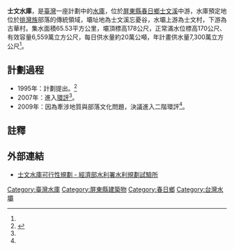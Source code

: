 {{TW future infrastructure}}
{{Infobox Dam
| name               = 士文水庫
| official_name      = 士文水庫
| image              = 
| image_size         = 
| image_caption      =
| image_alt          = 
| location_map       = Taiwan
| location_map_width = 
| location_map_text  = 
| lat_d     = 22
| lat_m     = 22
| lat_s     = 13
| lat_NS    = N
| long_d    = 120
| long_m    = 39
| long_s    = 11
| long_EW   = E
| coordinates_type   = type:landmark
| coordinates_display= inline,title
| coordinates_ref    = 
|crosses             =[[率芒溪|士文溪]]
|reservoir           = 士文水庫
| status             = P 
|locale              ={{ROC}}[[屏東縣|屏東縣]][[春日鄉|春日鄉]]
|constructor         = 
|owner               = [[經濟部水利署|經濟部水利署]]
|developer           = 
|maint               =[[經濟部水利署|經濟部水利署]]南區水資源局
|length              ={{convert|260|m|ft|0|abbr=off}}<ref name="士文水庫工程計畫">{{cite web|language=zh-tw|url=http://atftp.epa.gov.tw/eiaforum/Default.aspx?page=PubExplainDetail&peid=351|title=士文水庫工程計畫|author=|publisher=行政院環保署|date=2010-08-23|accessdate=2013-06-23|archive-date=2014-01-09|archive-url=https://web.archive.org/web/20140109103739/http://atftp.epa.gov.tw/eiaforum/Default.aspx?page=PubExplainDetail&peid=351}}</ref>
|height              ={{convert|103|m|ft|0|abbr=off}}
|width               = 8公尺
|volume              = 66萬立方公尺 <ref name="士文水庫興建計畫鄉民關切問題說明">{{cite web|language=zh-tw|url=http://www.wrasb.gov.tw/Uploads/announce/%E5%A3%AB%E6%96%87%E6%B0%B4%E5%BA%AB%E8%88%88%E5%BB%BA%E8%A8%88%E7%95%AB%E9%84%89%E6%B0%91%E9%97%9C%E5%88%87%E5%95%8F%E9%A1%8C%E8%AA%AA%E6%98%8E.pdf|title=士文水庫興建計畫鄉民關切問題說明|author=|publisher=經濟部水利署南區水資源局|date=2013年10月2日|accessdate=2014-01-09|archive-date=2016-03-04|archive-url=https://web.archive.org/web/20160304192825/http://www.wrasb.gov.tw/Uploads/announce/%E5%A3%AB%E6%96%87%E6%B0%B4%E5%BA%AB%E8%88%88%E5%BB%BA%E8%A8%88%E7%95%AB%E9%84%89%E6%B0%91%E9%97%9C%E5%88%87%E5%95%8F%E9%A1%8C%E8%AA%AA%E6%98%8E.pdf}}</ref>
|began               = 規劃中
|open                =
|cost                = [[新臺幣|新臺幣]]210億元
|reservoir_capacity  = 7,013萬[[立方公尺|立方公尺]]
|active_capacity     = 6,559萬[[立方公尺|立方公尺]]<ref name="士文水庫工程計畫"/> 
|reservoir_catchment = 65.53[[平方公里|平方公里]]<ref name="士文水庫工程計畫"/>
|reservoir_surface   = 190.4[[公頃|公頃]] <ref name="士文水庫興建計畫鄉民關切問題說明"/>
|reservoir_elevation = {{convert|170|m|ft|abbr=on}}<ref name="士文水庫工程計畫"/>
|bridge_carries      =
|bridge_width        =
|bridge_clearance    =
|bridge_traffic      =
|bridge_toll         = 
|bridge_id           =
|map_cue             =
|map_image_full      =
|map_text            =
|turbines            = 
|hydraulic_head     =
|installed_capacity = 
|max_planned_cap    = 
|capacity_factor    = 
|average_annual_gen = 
|net_generation     = 
|website            = 
|as_of              = 2013年6月
}}

'''士文水庫'''，是[[臺灣|臺灣]]一座計劃中的[[水庫|水庫]]，位於[[屏東縣|屏東縣]][[春日鄉|春日鄉]][[士文溪|士文溪]]中游，水庫預定地位於[[排灣族|排灣族]]部落的傳統領域，壩址地為士文溪忘憂谷，水壩上游為士文村，下游為古華村。集水面積65.53平方公里，壩頂標高178公尺，正常滿水位標高170公尺、有效容量6,559萬立方公尺，每日供水量約20萬公噸，年計畫供水量7,300萬立方公尺<ref name="士文水庫工程計畫"/>。

==計劃過程==
*1995年：計劃提出。<ref name="士文水庫有危機">{{cite web|language=zh-tw|url=http://pnn.pts.org.tw/main/2012/05/09/%E3%80%90%E6%88%91%E5%80%91%E7%9A%84%E5%B3%B6%E3%80%91%E5%A3%AB%E6%96%87%E6%B0%B4%E5%BA%AB%E6%9C%89%E5%8D%B1%E6%A9%9F/|title=【我們的島】士文水庫有危機|author=郭志榮、陳慶鍾／採訪報導|publisher=公視新聞議題中心|date=2012-05-09|accessdate=2013-06-23|archive-url=https://web.archive.org/web/20160304093121/http://pnn.pts.org.tw/main/2012/05/09/%E3%80%90%E6%88%91%E5%80%91%E7%9A%84%E5%B3%B6%E3%80%91%E5%A3%AB%E6%96%87%E6%B0%B4%E5%BA%AB%E6%9C%89%E5%8D%B1%E6%A9%9F/|archive-date=2016-03-04|dead-url=yes}}</ref>
*2007年：進入[[環評|環評]]<ref name="士文水庫有危機"/>。
*2009年：因為牽涉地質與部落文化問題，決議進入二階環評<ref name="士文水庫有危機"/>。

==註釋==
{{reflist}}

==外部連結==
*[http://fcwb.projt.com.tw/c10_1.asp?types=&id=1284 士文水庫可行性規劃 - 經濟部水利署水利規劃試驗所]{{dead link|date=2017年12月 |bot=InternetArchiveBot |fix-attempted=yes }}

{{台灣水庫}}

[[Category:臺灣水庫|Category:臺灣水庫]]
[[Category:屏東縣建築物|Category:屏東縣建築物]]
[[Category:春日鄉|Category:春日鄉]]
[[Category:台灣水壩|Category:台灣水壩]]
